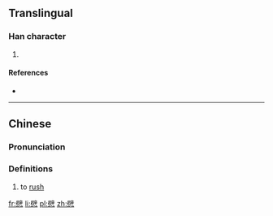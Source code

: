 ==Translingual==

===Han character===
{{Han char|rn=61|rad=心|as=13|sn=17|four=70334|canj=尸十心 (SJP), X尸十心 (XSJP)|ids=⿱辟心}}

# {{defn|Han|sort=心13}}

====References====
* {{Han ref|kx=0404.320|dkj=11294|dj=0744.260|hdz=42359.050|uh=61B5|ud=25013|bh=ECE0|bd=60640}}

----

==Chinese==
{{zh-forms}}

===Pronunciation===
{{zh-pron
|m=pī
|c=bik1
|mc=y
|oc=y
|ma=
|cat=v
}}

===Definitions===

# {{label|zh|Cantonese}} to [[rush]]

[[fr:憵]]
[[li:憵]]
[[pl:憵]]
[[zh:憵]]